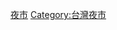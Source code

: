 {{commons category|Night markets in Kaohsiung}}

[[Category:高雄市旅遊景點|夜市]]
[[Category:台灣夜市|Category:台灣夜市]]